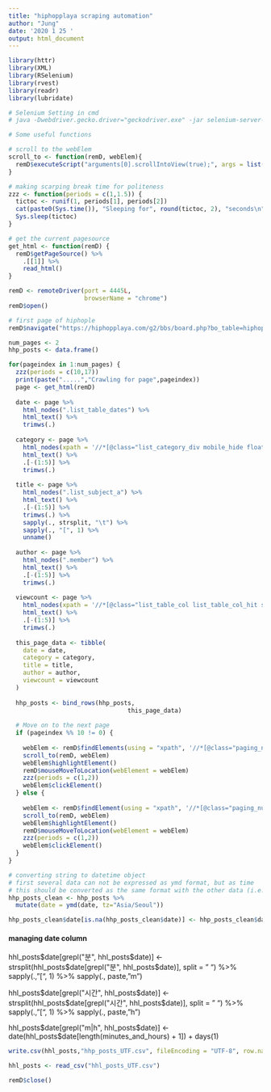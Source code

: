 ```yaml
---
title: "hiphopplaya scraping automation"
author: "Jung"
date: '2020 1 25 '
output: html_document
---
```

```r
library(httr)
library(XML)
library(RSelenium)
library(rvest)
library(readr)
library(lubridate)

# Selenium Setting in cmd
# java -Dwebdriver.gecko.driver="geckodriver.exe" -jar selenium-server-standalone-3.141.59.jar -port 4445
```

```r
# Some useful functions

# scroll to the webElem
scroll_to <- function(remD, webElem){
  remD$executeScript("arguments[0].scrollIntoView(true);", args = list(webElem))
}

# making scarping break time for politeness
zzz <- function(periods = c(1,1.5)) {
  tictoc <- runif(1, periods[1], periods[2])
  cat(paste0(Sys.time()), "Sleeping for", round(tictoc, 2), "seconds\n")
  Sys.sleep(tictoc)
}

# get the current pagesource
get_html <- function(remD) {
  remD$getPageSource() %>%
    .[[1]] %>%
    read_html()
}
```


```r
remD <- remoteDriver(port = 4445L, 
                     browserName = "chrome")
remD$open()
```


```r

# first page of hiphople
remD$navigate("https://hiphopplaya.com/g2/bbs/board.php?bo_table=hiphoptalk&r=ok")

num_pages <- 2
hhp_posts <- data.frame()

for(pageindex in 1:num_pages) {
  zzz(periods = c(10,17))
  print(paste(".....","Crawling for page",pageindex))
  page <- get_html(remD)
  
  date <- page %>%
    html_nodes(".list_table_dates") %>%
    html_text() %>%
    trimws(.)
    
  category <- page %>%
    html_nodes(xpath = '//*[@class="list_category_div mobile_hide float_left"]') %>%
    html_text() %>%
    .[-(1:5)] %>%
    trimws(.)  
  
  title <- page %>%
    html_nodes(".list_subject_a") %>%
    html_text() %>%
    .[-(1:5)] %>%
    trimws(.) %>%
    sapply(., strsplit, "\t") %>%
    sapply(., "[", 1) %>%
    unname()
  
  author <- page %>%
    html_nodes(".member") %>%
    html_text() %>%
    .[-(1:5)] %>%
    trimws(.)
  
  viewcount <- page %>%
    html_nodes(xpath = '//*[@class="list_table_col list_table_col_hit smalleng color_aaa"]') %>%
    html_text() %>%
    .[-(1:5)] %>%
    trimws(.)
  
  this_page_data <- tibble(
    date = date,
    category = category, 
    title = title,
    author = author,
    viewcount = viewcount
  )
  
  hhp_posts <- bind_rows(hhp_posts,
                                 this_page_data)
  
  # Move on to the next page
  if (pageindex %% 10 != 0) {
    
    webElem <- remD$findElements(using = "xpath", '//*[@class="paging_num_li smalleng theme_key2"]//a')[[pageindex %% 10]]
    scroll_to(remD, webElem)
    webElem$highlightElement()
    remD$mouseMoveToLocation(webElement = webElem)
    zzz(periods = c(1,2))
    webElem$clickElement()   
  } else {
    
    webElem <- remD$findElement(using = "xpath", '//*[@class="paging_num_li smalleng help theme_key2"]//a')
    scroll_to(remD, webElem)
    webElem$highlightElement()
    remD$mouseMoveToLocation(webElement = webElem)
    zzz(periods = c(1,2))
    webElem$clickElement()
  }
}

```

```r
# converting string to datetime object
# first several data can not be expressed as ymd format, but as time
# this should be converted as the same format with the other data (i.e. "y-m-d")
hhp_posts_clean <- hhp_posts %>%
  mutate(date = ymd(date, tz="Asia/Seoul"))

hhp_posts_clean$date[is.na(hhp_posts_clean$date)] <- hhp_posts_clean$date[length(hhp_posts_clean$date[is.na(hhp_posts_clean$date)]) + 1] + days(1)

```

#### managing date column 

hhl_posts$date[grepl("분", hhl_posts$date)] <- strsplit(hhl_posts$date[grepl("분", hhl_posts$date)], split = " ") %>% 
  sapply(., "[", 1) %>% 
  sapply(., paste, "m")

hhl_posts$date[grepl("시간", hhl_posts$date)] <- strsplit(hhl_posts$date[grepl("시간", hhl_posts$date)], split = " ") %>% 
  sapply(., "[", 1) %>% 
  sapply(., paste, "h")
  
hhl_posts$date[grepl("m|h", hhl_posts$date)] <- date(hhl_posts$date[length(minutes_and_hours) + 1]) + days(1)


```r
write.csv(hhl_posts,"hhp_posts_UTF.csv", fileEncoding = "UTF-8", row.names = FALSE)

hhl_posts <- read_csv("hhl_posts_UTF.csv")

remD$close()

```
